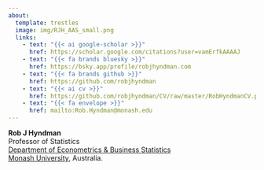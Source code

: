 ```yaml
---
about:
  template: trestles
  image: img/RJH_AAS_small.png
  links:
    - text: "{{< ai google-scholar >}}"
      href: https://scholar.google.com/citations?user=vamErfkAAAAJ
    - text: "{{< fa brands bluesky >}}"
      href: https://bsky.app/profile/robjhyndman.com
    - text: "{{< fa brands github >}}"
      href: https://github.com/robjhyndman
    - text: "{{< ai cv >}}"
      href: https://github.com/robjhyndman/CV/raw/master/RobHyndmanCV.pdf
    - text: "{{< fa envelope >}}"
      href: mailto:Rob.Hyndman@monash.edu
---
```


<div class="about-link-text">
**Rob&nbsp;J&nbsp;Hyndman**<br>
Professor of Statistics<br>
[Department of Econometrics & Business Statistics](https://monash.edu/business/ebs)<br>
[Monash University](https://monash.edu), Australia.
</div>
